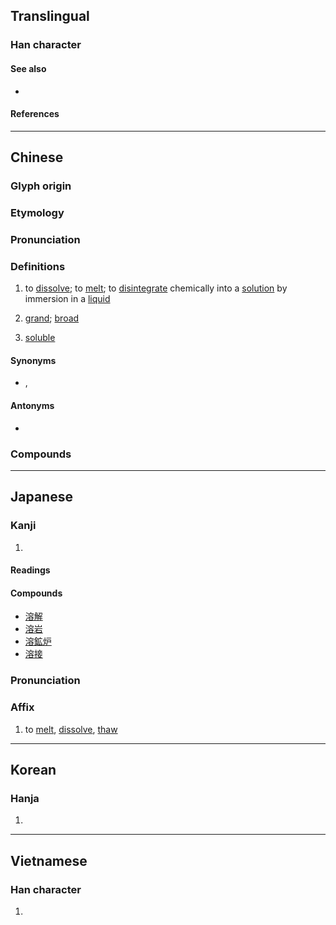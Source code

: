 {{also|浴}}
{{character info}}
==Translingual==

===Han character===
{{Han char|rn=85|rad=水|as=10|sn=13|four=33168|canj=EJCR|ids=⿰氵容}}

====See also====
* {{l|mul|浴}} <!-- visually similar: differs in just one component -->

====References====
{{Han ref|kx=0641.040|dkj=17983|dj=1048.120|hdz=31708.090|uh=6EB6}}

----

==Chinese==
{{zh-forms}}

===Glyph origin===
{{Han etym}}
{{Han compound|水|alt1=氵|t1=water|容|ls=psc|c1=s|c2=p}}

===Etymology===
{{rfe|zh|What relation is there between [[融]], [[鎔]], [[熔]], and [[溶]]?}}

===Pronunciation===
{{zh-pron
|m=róng
|c=jung4
|h=pfs=yùng
|md=ṳ̀ng
|mn=qz,tw,xm:iûⁿ/zz:iôⁿ/ml,jj,tw:iông/pn:iâuⁿ
|mn_note=iûⁿ/iôⁿ - vernacular; iông - literary
|mn-t=ion5/iên5
|mn-t_note=ion5 - Shantou; iên5 - Chaozhou
|w=
|mc=y
|oc=y
|cat=v,a
}}

===Definitions===
{{zh-hanzi}}

# to [[dissolve]]; to [[melt]]; to [[disintegrate]] chemically into a [[solution]] by immersion in a [[liquid]]
# {{lb|zh|literary|of water}} [[grand]]; [[broad]]
# [[soluble]]

====Synonyms====
* {{s|to dissolve}} {{zh-l|溶}}, {{zh-l|溶解}}

====Antonyms====
* {{s|to dissolve}} {{zh-l|凝結}}

===Compounds===
{{zh-der|不溶|可溶性|岩溶|暖溶溶|氣態溶液|汗溶溶|沇溶|液態溶液|溶㵝|溶入|溶劑|溶化|溶合|溶媒|溶氧量|溶液|溶溶|溶溶洩洩|溶溶脈脈|溶溶蕩蕩|溶蝕|溶解|溶解度|溶解熱|溶質|澒溶|真溶液|飽和溶液|河溶}}

{{zh-cat|Advanced}}

----

==Japanese==

===Kanji===
{{ja-kanji|grade=c|rs=水10}}

# {{rfdef|ja|sort=水10}}

====Readings====
{{ja-readings
|goon=ゆう
|kanon=よう
|kun=と-く, と-かす, と-ける
}}

====Compounds====
* [[溶解]]
* [[溶岩]]
* [[溶鉱炉]]
* [[溶接]]

{{ja-kanjitab|よう|yomi=kanon}}

===Pronunciation===
{{ja-pron|よう|y=kanon}}

===Affix===
{{ja-pos|affix|よう}}

# to [[melt]], [[dissolve]], [[thaw]]

----

==Korean==

===Hanja===
{{ko-hanja|용}}

# {{rfdef|ko|sort=水10}}

----

==Vietnamese==

===Han character===
{{vi-readings|rs=水10|reading=[[dung]]}}

# {{rfdef|vi|sort=水10}}